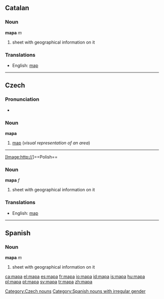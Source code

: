 ==Catalan==

===Noun===
'''mapa''' ''m''

# sheet with geographical information on it

===Translations===
{{rfc-level|Translations at L3+ (AutoFormat would have corrected level of Translations)}}
*English: [[map]]

----

==Czech==

===Pronunciation===
*{{audio|Cs-mapa.ogg|audio}}

===Noun===
'''mapa''' {{f}}

# [[map]] (''visual representation of an area'')

[[Category:Czech nouns]]

----

[[[Image:http://]]]==Polish==

===Noun===
'''mapa''' ''f''

# sheet with geographical information on it

===Translations===
*English: [[map]]

----

==Spanish==

===Noun===
'''mapa''' ''m''

# sheet with geographical information on it

[[Category:Spanish nouns with irregular gender]]

[[ca:mapa]]
[[el:mapa]]
[[es:mapa]]
[[fr:mapa]]
[[io:mapa]]
[[id:mapa]]
[[is:mapa]]
[[hu:mapa]]
[[pl:mapa]]
[[pt:mapa]]
[[sv:mapa]]
[[tr:mapa]]
[[zh:mapa]]